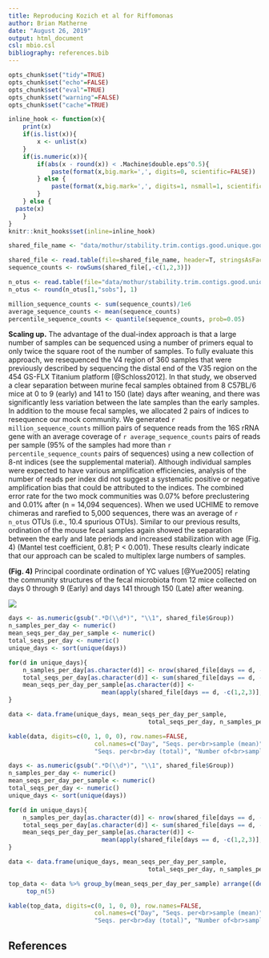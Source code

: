 ```yaml
---
title: Reproducing Kozich et al for Riffomonas
author: Brian Matherne
date: "August 26, 2019"
output: html_document
csl: mbio.csl
bibliography: references.bib
---
```


```r
opts_chunk$set("tidy"=TRUE)
opts_chunk$set("echo"=FALSE)
opts_chunk$set("eval"=TRUE)
opts_chunk$set("warning"=FALSE)
opts_chunk$set("cache"=TRUE)

inline_hook <- function(x){
	print(x)
	if(is.list(x)){
		x <- unlist(x)
	}
	if(is.numeric(x)){
		if(abs(x - round(x)) < .Machine$double.eps^0.5){
			paste(format(x,big.mark=',', digits=0, scientific=FALSE))
		} else {
			paste(format(x,big.mark=',', digits=1, nsmall=1, scientific=FALSE))
		}
	} else {
  paste(x)      
	}
}
knitr::knit_hooks$set(inline=inline_hook)

```



```r
shared_file_name <- "data/mothur/stability.trim.contigs.good.unique.good.filter.unique.precluster.pick.pick.pick.opti_mcc.shared"

shared_file <- read.table(file=shared_file_name, header=T, stringsAsFactors=F)
sequence_counts <- rowSums(shared_file[,-c(1,2,3)])

n_otus <- read.table(file="data/mothur/stability.trim.contigs.good.unique.good.filter.unique.precluster.pick.pick.pick.opti_mcc.groups.ave-std.summary", sep="\t", header=T)
n_otus <- round(n_otus[1,"sobs"], 1)

million_sequence_counts <- sum(sequence_counts)/1e6
average_sequence_counts <- mean(sequence_counts)
percentile_sequence_counts <- quantile(sequence_counts, prob=0.05)
```
**Scaling up.** The advantage of the dual-index approach is that a large number of samples can be sequenced using a number of primers equal to only twice 
the 
square root of the number of samples. To fully evaluate this approach, we resequenced the V4 region of 360 samples that were previously described by 
sequencing the distal end of the V35 region on the 454 GS-FLX Titanium platform [@Schloss2012]. In that study, we observed a clear separation between murine fecal 
samples obtained from 8 C57BL/6 mice at 0 to 9 (early) and 141 to 150 (late) days after weaning, and there was significantly less variation between the 
late samples than the early samples. In addition to the mouse fecal samples, we allocated 2 pairs of indices to resequence our mock community. We 
generated `r million_sequence_counts` million pairs of sequence reads from the 16S rRNA gene with an average coverage of `r average_sequence_counts` pairs of reads per sample
(95% of the samples had more than `r percentile_sequence_counts` pairs of sequences) using a new collection of 8-nt indices (see the supplemental material). Although individual samples were expected to 
have various amplification efficiencies, analysis of the number of reads per index did not suggest a systematic positive or negative amplification bias 
that could be attributed to the indices. The combined error rate for the two mock communities was 0.07% before preclustering and 0.01% after (n = 14,094 
sequences). When we used UCHIME to remove chimeras and rarefied to 5,000 sequences, there was an average of `r n_otus` OTUs (i.e., 10.4 spurious OTUs). Similar 
to our previous results, ordination of the mouse fecal samples again showed the separation between the early and late periods and increased stabilization 
with age (Fig. 4) (Mantel test coefficient, 0.81; P < 0.001). These results clearly indicate that our approach can be scaled to multiplex large numbers of samples.

**(Fig. 4)** Principal coordinate ordination of YC values [@Yue2005] relating the community structures of the fecal microbiota from 12 mice collected on days 0 through 9 (Early) and days 141 through 150 (Late) after weaning.

![](../results/figures/nmds_figure.png)


```r
days <- as.numeric(gsub(".*D(\\d*)", "\\1", shared_file$Group))
n_samples_per_day <- numeric()
mean_seqs_per_day_per_sample <- numeric()
total_seqs_per_day <- numeric()
unique_days <- sort(unique(days))

for(d in unique_days){
    n_samples_per_day[as.character(d)] <- nrow(shared_file[days == d, -c(1,2,3)])
    total_seqs_per_day[as.character(d)] <- sum(shared_file[days == d, -c(1,2,3)])
    mean_seqs_per_day_per_sample[as.character(d)] <-
                          mean(apply(shared_file[days == d, -c(1,2,3)], 1, sum), na.rm=T)
}

data <- data.frame(unique_days, mean_seqs_per_day_per_sample,
                                       total_seqs_per_day, n_samples_per_day)

kable(data, digits=c(0, 1, 0, 0), row.names=FALSE,
                        col.names=c("Day", "Seqs. per<br>sample (mean)",
                        "Seqs. per<br>day (total)", "Number of<br>samples"), align='c')
```


```r
days <- as.numeric(gsub(".*D(\\d*)", "\\1", shared_file$Group))
n_samples_per_day <- numeric()
mean_seqs_per_day_per_sample <- numeric()
total_seqs_per_day <- numeric()
unique_days <- sort(unique(days))

for(d in unique_days){
    n_samples_per_day[as.character(d)] <- nrow(shared_file[days == d, -c(1,2,3)])
    total_seqs_per_day[as.character(d)] <- sum(shared_file[days == d, -c(1,2,3)])
    mean_seqs_per_day_per_sample[as.character(d)] <-
                          mean(apply(shared_file[days == d, -c(1,2,3)], 1, sum), na.rm=T)
}

data <- data.frame(unique_days, mean_seqs_per_day_per_sample,
                                       total_seqs_per_day, n_samples_per_day)

top_data <- data %>% group_by(mean_seqs_per_day_per_sample) arrange((desc(mean_seqs_per_day_per_sample))) >%>
     top_n(5)

kable(top_data, digits=c(0, 1, 0, 0), row.names=FALSE,
                        col.names=c("Day", "Seqs. per<br>sample (mean)",
                        "Seqs. per<br>day (total)", "Number of<br>samples"), align='c')
```



## References

